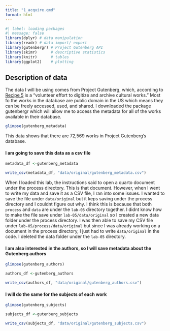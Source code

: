 ```yaml
---
title: "1_acquire.qmd"
format: html
---
```

```r
#| label: loading packages
#| message: false
library(dplyr) # data manipulation
library(readr) # data import/ export
library(gutenbergr) # Project Gutenberg API
library(skimr)      # descriptive statistics
library(knitr)      # tables
library(ggplot2)    # plotting
```

## Description of data

The data I will be using comes from Project Gutenberg, which, according to [Recipe 5](https://qtalr.github.io/qtalrkit/articles/recipe-5.html) is a "volunteer effort to digitize and archive cultural works." Most fo the works in the database are public domain in the US which means they can be freely accessed, used, and shared. I downloaded the package gutenbergr which will allow me to access the metadata for all of the works available in their database. 

```r
glimpse(gutenberg_metadata)
```
This data shows that there are 72,569 works in Project Gutenberg's database. 

#### I am going to save this data as a csv file 

```r
metadata_df <-gutenberg_metadata

write_csv(metadata_df, "data/original/gutenberg_metadata.csv")
```

When I loaded this lab, the instructions said to open a quarto document under the process directory. This is that document. However, when I went to write my data and save it as a CSV file, I ran into some issues. I wanted to save the file under `data/original` but it keps saving under the process directory and I couldnt figure out why. I think this is because that both `process` and `data` are under the `lab-05` directory together. I didnt know how to make the file save under `lab-05/data/original` so I created a new data folder under the process directory. I was then able to save my CSV file under `lab-05/process/data/original` but since I was already working on a document in the process directory, I just had to write `data/original` in the code. I deleted the data folder under the `lab-05` directory.

#### I am also interested in the authors, so I will save metadata about the Gutenberg authors

```r
glimpse(gutenberg_authors)

authors_df <-gutenberg_authors

write_csv(authors_df, "data/original/gutenberg_authors.csv")
```

#### I will do the same for the subjects of each work

```r
glimpse(gutenberg_subjects)

subjects_df <-gutenberg_subjects

write_csv(subjects_df, "data/original/gutenberg_subjects.csv")
```

